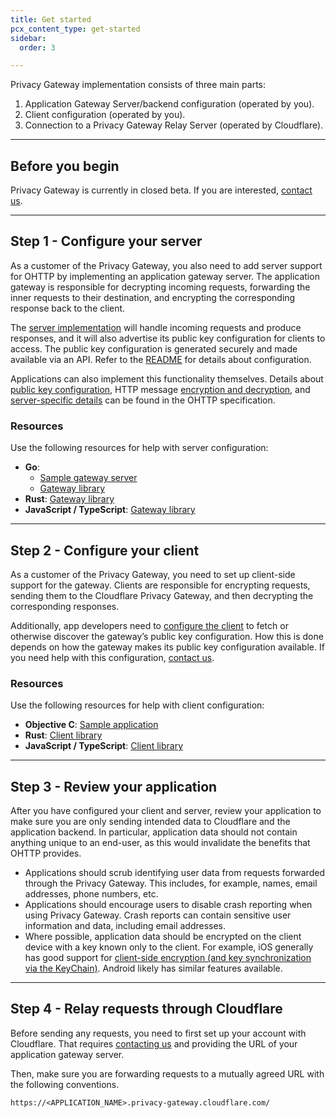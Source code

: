 ```yaml
---
title: Get started
pcx_content_type: get-started
sidebar:
  order: 3

---
```


Privacy Gateway implementation consists of three main parts:

1. Application Gateway Server/backend configuration (operated by you).
2. Client configuration (operated by you).
3. Connection to a Privacy Gateway Relay Server (operated by Cloudflare).

***

## Before you begin

Privacy Gateway is currently in closed beta. If you are interested, [contact us](https://www.cloudflare.com/lp/privacy-edge/).

***

## Step 1 - Configure your server

As a customer of the Privacy Gateway, you also need to add server support for OHTTP by implementing an application gateway server. The application gateway is responsible for decrypting incoming requests, forwarding the inner requests to their destination, and encrypting the corresponding response back to the client.

The [server implementation](#resources) will handle incoming requests and produce responses, and it will also advertise its public key configuration for clients to access. The public key configuration is generated securely and made available via an API. Refer to the [README](https://github.com/cloudflare/privacy-gateway-server-go#readme) for details about configuration.

Applications can also implement this functionality themselves. Details about [public key configuration](https://datatracker.ietf.org/doc/html/draft-ietf-ohai-ohttp-05#section-3), HTTP message [encryption and decryption](https://datatracker.ietf.org/doc/html/draft-ietf-ohai-ohttp-05#section-4), and [server-specific details](https://datatracker.ietf.org/doc/html/draft-ietf-ohai-ohttp-05#section-5) can be found in the OHTTP specification.

### Resources

Use the following resources for help with server configuration:

* **Go**:
  * [Sample gateway server](https://github.com/cloudflare/privacy-gateway-server-go)
  * [Gateway library](https://github.com/chris-wood/ohttp-go)
* **Rust**: [Gateway library](https://github.com/martinthomson/ohttp/tree/main/ohttp-server)
* **JavaScript / TypeScript**: [Gateway library](https://github.com/chris-wood/ohttp-js)

***

## Step 2 - Configure your client

As a customer of the Privacy Gateway, you need to set up client-side support for the gateway. Clients are responsible for encrypting requests, sending them to the Cloudflare Privacy Gateway, and then decrypting the corresponding responses.

Additionally, app developers need to [configure the client](#resources-1) to fetch or otherwise discover the gateway’s public key configuration. How this is done depends on how the gateway makes its public key configuration available. If you need help with this configuration, [contact us](https://www.cloudflare.com/lp/privacy-edge/).

### Resources

Use the following resources for help with client configuration:

* **Objective C**: [Sample application](https://github.com/cloudflare/privacy-gateway-client-demo)
* **Rust**: [Client library](https://github.com/martinthomson/ohttp/tree/main/ohttp-client)
* **JavaScript / TypeScript**: [Client library](https://github.com/chris-wood/ohttp-js)

***

## Step 3 - Review your application

After you have configured your client and server, review your application to make sure you are only sending intended data to Cloudflare and the application backend. In particular, application data should not contain anything unique to an end-user, as this would invalidate the benefits that OHTTP provides.

* Applications should scrub identifying user data from requests forwarded through the Privacy Gateway. This includes, for example, names, email addresses, phone numbers, etc.
* Applications should encourage users to disable crash reporting when using Privacy Gateway. Crash reports can contain sensitive user information and data, including email addresses.
* Where possible, application data should be encrypted on the client device with a key known only to the client. For example, iOS generally has good support for [client-side encryption (and key synchronization via the KeyChain)](https://developer.apple.com/documentation/security/certificate_key_and_trust_services/keys). Android likely has similar features available.

***

## Step 4 - Relay requests through Cloudflare

Before sending any requests, you need to first set up your account with Cloudflare. That requires [contacting us](https://www.cloudflare.com/lp/privacy-edge/) and providing the URL of your application gateway server.

Then, make sure you are forwarding requests to a mutually agreed URL with the following conventions.

```txt
https://<APPLICATION_NAME>.privacy-gateway.cloudflare.com/
```
